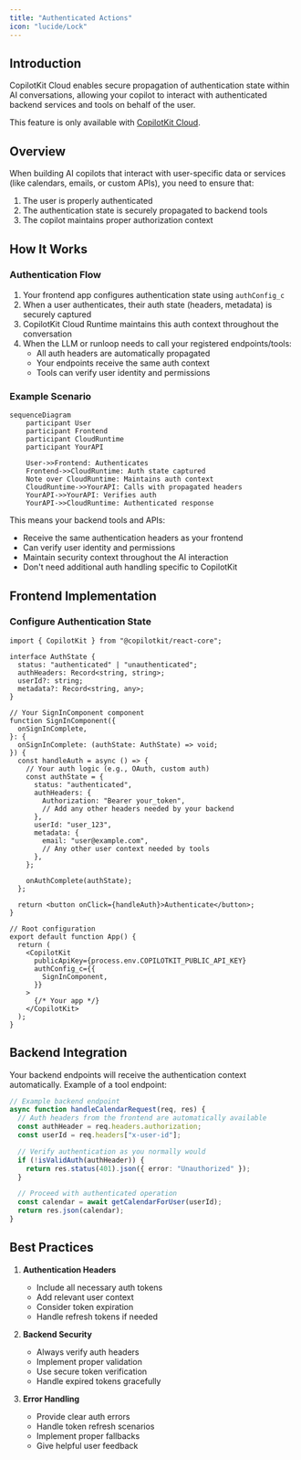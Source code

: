 ```yaml
---
title: "Authenticated Actions"
icon: "lucide/Lock"
---
```


## Introduction

CopilotKit Cloud enables secure propagation of authentication state within AI conversations, allowing your copilot to interact with authenticated backend services and tools on behalf of the user.

This feature is only available with [CopilotKit Cloud](https://cloud.copilotkit.ai/).

## Overview

When building AI copilots that interact with user-specific data or services (like calendars, emails, or custom APIs), you need to ensure that:

1. The user is properly authenticated
2. The authentication state is securely propagated to backend tools
3. The copilot maintains proper authorization context

## How It Works

### Authentication Flow

1. Your frontend app configures authentication state using `authConfig_c`
2. When a user authenticates, their auth state (headers, metadata) is securely captured
3. CopilotKit Cloud Runtime maintains this auth context throughout the conversation
4. When the LLM or runloop needs to call your registered endpoints/tools:
   - All auth headers are automatically propagated
   - Your endpoints receive the same auth context
   - Tools can verify user identity and permissions

### Example Scenario

```mermaid
sequenceDiagram
    participant User
    participant Frontend
    participant CloudRuntime
    participant YourAPI

    User->>Frontend: Authenticates
    Frontend->>CloudRuntime: Auth state captured
    Note over CloudRuntime: Maintains auth context
    CloudRuntime->>YourAPI: Calls with propagated headers
    YourAPI->>YourAPI: Verifies auth
    YourAPI->>CloudRuntime: Authenticated response
```

This means your backend tools and APIs:

- Receive the same authentication headers as your frontend
- Can verify user identity and permissions
- Maintain security context throughout the AI interaction
- Don't need additional auth handling specific to CopilotKit

## Frontend Implementation

### Configure Authentication State

```tsx
import { CopilotKit } from "@copilotkit/react-core";

interface AuthState {
  status: "authenticated" | "unauthenticated";
  authHeaders: Record<string, string>;
  userId?: string;
  metadata?: Record<string, any>;
}

// Your SignInComponent component
function SignInComponent({
  onSignInComplete,
}: {
  onSignInComplete: (authState: AuthState) => void;
}) {
  const handleAuth = async () => {
    // Your auth logic (e.g., OAuth, custom auth)
    const authState = {
      status: "authenticated",
      authHeaders: {
        Authorization: "Bearer your_token",
        // Add any other headers needed by your backend
      },
      userId: "user_123",
      metadata: {
        email: "user@example.com",
        // Any other user context needed by tools
      },
    };

    onAuthComplete(authState);
  };

  return <button onClick={handleAuth}>Authenticate</button>;
}

// Root configuration
export default function App() {
  return (
    <CopilotKit
      publicApiKey={process.env.COPILOTKIT_PUBLIC_API_KEY}
      authConfig_c={{
        SignInComponent,
      }}
    >
      {/* Your app */}
    </CopilotKit>
  );
}
```

## Backend Integration

Your backend endpoints will receive the authentication context automatically. Example of a tool endpoint:

```typescript
// Example backend endpoint
async function handleCalendarRequest(req, res) {
  // Auth headers from the frontend are automatically available
  const authHeader = req.headers.authorization;
  const userId = req.headers["x-user-id"];

  // Verify authentication as you normally would
  if (!isValidAuth(authHeader)) {
    return res.status(401).json({ error: "Unauthorized" });
  }

  // Proceed with authenticated operation
  const calendar = await getCalendarForUser(userId);
  return res.json(calendar);
}
```

## Best Practices

1. **Authentication Headers**

   - Include all necessary auth tokens
   - Add relevant user context
   - Consider token expiration
   - Handle refresh tokens if needed

2. **Backend Security**

   - Always verify auth headers
   - Implement proper validation
   - Use secure token verification
   - Handle expired tokens gracefully

3. **Error Handling**
   - Provide clear auth errors
   - Handle token refresh scenarios
   - Implement proper fallbacks
   - Give helpful user feedback
